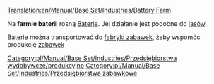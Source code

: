 [[Translation:en/Manual/Base Set/Industries/Battery Farm]]

{{pl/Manual/Base Set/Industries/Przedsiębiorstwa|image=en/Manual/Base Set/Industries/BatteryFarm.png
|name=Farma baterii 
|climates=[[pl/Manual/Klimat]]
|accepts=Nic
|produces=[[pl/Manual/Base Set/Cargos/Baterie|Baterie]]
}}
Na '''farmie baterii ''' rosną [[pl/Manual/Base Set/Cargos/Baterie|Baterie]]. Jej działanie jest podobne do [[pl/Manual/Base Set/Industries/Las|lasów]].

Baterie można transportować do [[pl/Manual/Base Set/Industries/Fabryka zabawek|fabryki zabawek]], żeby wspomóc produkcję [[pl/Manual/Base Set/Cargos/Zabawki|zabawek]]

{{pl/Manual/Navbox Industries}}

[[Category:pl/Manual/Base Set/Industries/Przedsiębiorstwa wydobywcze/produkcyjne]]
[[Category:pl/Manual/Base Set/Industries/Przedsiębiorstwa zabawkowe]]